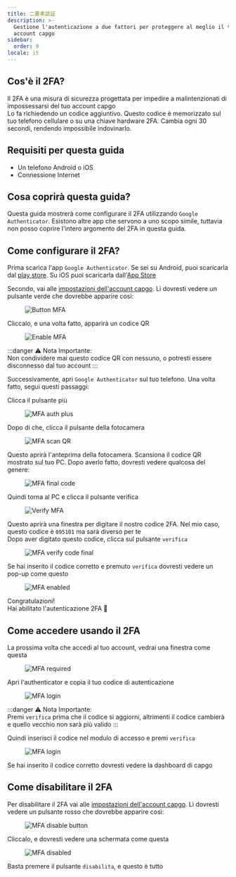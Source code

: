 ```yaml
---
title: 二要素認証
description: >-
  Gestione l'autenticazione a due fattori per proteggere al meglio il tuo
  account capgo
sidebar:
  order: 9
locale: it
---
```


## Cos'è il 2FA?

Il 2FA è una misura di sicurezza progettata per impedire a malintenzionati di impossessarsi del tuo account capgo\
Lo fa richiedendo un codice aggiuntivo. Questo codice è memorizzato sul tuo telefono cellulare o su una chiave hardware 2FA. Cambia ogni 30 secondi, rendendo impossibile indovinarlo.

## Requisiti per questa guida
 - Un telefono Android o iOS
 - Connessione Internet

## Cosa coprirà questa guida?

Questa guida mostrerà come configurare il 2FA utilizzando `Google Authenticator`. Esistono altre app che servono a uno scopo simile, tuttavia non posso coprire l'intero argomento del 2FA in questa guida.

## Come configurare il 2FA?

Prima scarica l'app `Google Authenticator`. Se sei su Android, puoi scaricarla dal [play store](https://playgooglecom/store/apps/details/?id=comgoogleandroidappsauthenticator2). Su iOS puoi scaricarla dall'[App Store](https://appsapplecom/us/app/google-authenticator/id388497605/)

Secondo, vai alle [impostazioni dell'account capgo](https://webcapgo.app/dashboard/settings/account/). Lì dovresti vedere un pulsante verde che dovrebbe apparire così:

<figure><img style="margin-left: auto; margin-right: auto" src="/button-mfa.webp" alt="Button MFA" /><figcaption></figcaption></figure>

Cliccalo, e una volta fatto, apparirà un codice QR

<figure><img style="margin-left: auto; margin-right: auto" src="/enable-mfa.webp" alt="Enable MFA" /><figcaption></figcaption></figure>

:::danger
⚠️ Nota Importante: \
Non condividere mai questo codice QR con nessuno, o potresti essere disconnesso dal tuo account
:::

Successivamente, apri `Google Authenticator` sul tuo telefono. Una volta fatto, segui questi passaggi:

Clicca il pulsante più

<figure><img style="margin-left: auto; margin-right: auto" src="/mfa-auth-plus.webp" alt="MFA auth plus" /><figcaption></figcaption></figure>

Dopo di che, clicca il pulsante della fotocamera

<figure><img style="margin-left: auto; margin-right: auto" src="/mfa-scan-qr.webp" alt="MFA scan QR" /><figcaption></figcaption></figure>

Questo aprirà l'anteprima della fotocamera. Scansiona il codice QR mostrato sul tuo PC. Dopo averlo fatto, dovresti vedere qualcosa del genere:

<figure><img style="margin-left: auto; margin-right: auto" src="/mfa-final-code.webp" alt="MFA final code" /><figcaption></figcaption></figure>

Quindi torna al PC e clicca il pulsante verifica

<figure><img style="margin-left: auto; margin-right: auto" src="/enable-mfa-verify.webp" alt="Verify MFA" /><figcaption></figcaption></figure>

Questo aprirà una finestra per digitare il nostro codice 2FA. Nel mio caso, questo codice è `095101` ma sarà diverso per te\
Dopo aver digitato questo codice, clicca sul pulsante `verifica`

<figure><img style="margin-left: auto; margin-right: auto" src="/mfa-verify-final-code.webp" alt="MFA verify code final" /><figcaption></figcaption></figure>

Se hai inserito il codice corretto e premuto `verifica` dovresti vedere un pop-up come questo

<figure><img style="margin-left: auto; margin-right: auto" src="/mfa-enabled.webp" alt="MFA enabled" /><figcaption></figcaption></figure>

Congratulazioni!\
Hai abilitato l'autenticazione 2FA 🎉

## Come accedere usando il 2FA

La prossima volta che accedi al tuo account, vedrai una finestra come questa
<figure><img style="margin-left: auto; margin-right: auto" src="/mfa-required.webp" alt="MFA required" /><figcaption></figcaption></figure>

Apri l'authenticator e copia il tuo codice di autenticazione

<figure><img style="margin-left: auto; margin-right: auto" src="/mfa-login.webp" alt="MFA login" /><figcaption></figcaption></figure>

:::danger
⚠️ Nota Importante: \
Premi `verifica` prima che il codice si aggiorni, altrimenti il codice cambierà e quello vecchio non sarà più valido
:::

Quindi inserisci il codice nel modulo di accesso e premi `verifica`

<figure><img style="margin-left: auto; margin-right: auto" src="/mfa-final-login-verify.webp" alt="MFA login" /><figcaption></figcaption></figure>

Se hai inserito il codice corretto dovresti vedere la dashboard di capgo

## Come disabilitare il 2FA

Per disabilitare il 2FA vai alle [impostazioni dell'account capgo](https://webcapgo.app/dashboard/settings/account/). Lì dovresti vedere un pulsante rosso che dovrebbe apparire così:

<figure><img style="margin-left: auto; margin-right: auto" src="/mfa-disable-button.webp" alt="MFA disable button" /><figcaption></figcaption></figure>

Cliccalo, e dovresti vedere una schermata come questa

<figure><img style="margin-left: auto; margin-right: auto" src="/mfa-disable-2.webp" alt="MFA disabled" /><figcaption></figcaption></figure>

Basta premere il pulsante `disabilita`, e questo è tutto